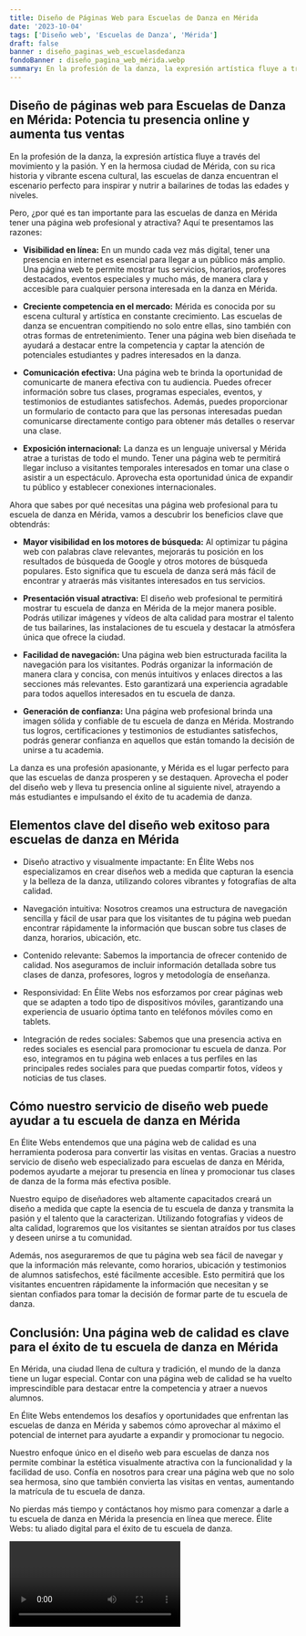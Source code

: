 ```yaml
---
title: Diseño de Páginas Web para Escuelas de Danza en Mérida
date: '2023-10-04'
tags: ['Diseño web', 'Escuelas de Danza', 'Mérida']
draft: false
banner : diseño_paginas_web_escuelasdedanza
fondoBanner : diseño_pagina_web_mérida.webp
summary: En la profesión de la danza, la expresión artística fluye a través del movimiento y la pasión. Y en la hermosa ciudad de Mérida, con su rica historia y vibrante escena cultural, las escuelas de danza encuentran el escenario perfecto para inspirar y nutrir a bailarines de todas las edades y niveles.
---
```


## Diseño de páginas web para Escuelas de Danza en Mérida: Potencia tu presencia online y aumenta tus ventas

En la profesión de la danza, la expresión artística fluye a través del movimiento y la pasión. Y en la hermosa ciudad de Mérida, con su rica historia y vibrante escena cultural, las escuelas de danza encuentran el escenario perfecto para inspirar y nutrir a bailarines de todas las edades y niveles.

Pero, ¿por qué es tan importante para las escuelas de danza en Mérida tener una página web profesional y atractiva? Aquí te presentamos las razones:

- **Visibilidad en línea:** En un mundo cada vez más digital, tener una presencia en internet es esencial para llegar a un público más amplio. Una página web te permite mostrar tus servicios, horarios, profesores destacados, eventos especiales y mucho más, de manera clara y accesible para cualquier persona interesada en la danza en Mérida.

- **Creciente competencia en el mercado:** Mérida es conocida por su escena cultural y artística en constante crecimiento. Las escuelas de danza se encuentran compitiendo no solo entre ellas, sino también con otras formas de entretenimiento. Tener una página web bien diseñada te ayudará a destacar entre la competencia y captar la atención de potenciales estudiantes y padres interesados en la danza.

- **Comunicación efectiva:** Una página web te brinda la oportunidad de comunicarte de manera efectiva con tu audiencia. Puedes ofrecer información sobre tus clases, programas especiales, eventos, y testimonios de estudiantes satisfechos. Además, puedes proporcionar un formulario de contacto para que las personas interesadas puedan comunicarse directamente contigo para obtener más detalles o reservar una clase.

- **Exposición internacional:** La danza es un lenguaje universal y Mérida atrae a turistas de todo el mundo. Tener una página web te permitirá llegar incluso a visitantes temporales interesados en tomar una clase o asistir a un espectáculo. Aprovecha esta oportunidad única de expandir tu público y establecer conexiones internacionales.

Ahora que sabes por qué necesitas una página web profesional para tu escuela de danza en Mérida, vamos a descubrir los beneficios clave que obtendrás:

- **Mayor visibilidad en los motores de búsqueda:** Al optimizar tu página web con palabras clave relevantes, mejorarás tu posición en los resultados de búsqueda de Google y otros motores de búsqueda populares. Esto significa que tu escuela de danza será más fácil de encontrar y atraerás más visitantes interesados en tus servicios.

- **Presentación visual atractiva:** El diseño web profesional te permitirá mostrar tu escuela de danza en Mérida de la mejor manera posible. Podrás utilizar imágenes y vídeos de alta calidad para mostrar el talento de tus bailarines, las instalaciones de tu escuela y destacar la atmósfera única que ofrece la ciudad.

- **Facilidad de navegación:** Una página web bien estructurada facilita la navegación para los visitantes. Podrás organizar la información de manera clara y concisa, con menús intuitivos y enlaces directos a las secciones más relevantes. Esto garantizará una experiencia agradable para todos aquellos interesados en tu escuela de danza.

- **Generación de confianza:** Una página web profesional brinda una imagen sólida y confiable de tu escuela de danza en Mérida. Mostrando tus logros, certificaciones y testimonios de estudiantes satisfechos, podrás generar confianza en aquellos que están tomando la decisión de unirse a tu academia.

La danza es una profesión apasionante, y Mérida es el lugar perfecto para que las escuelas de danza prosperen y se destaquen. Aprovecha el poder del diseño web y lleva tu presencia online al siguiente nivel, atrayendo a más estudiantes e impulsando el éxito de tu academia de danza.

<GifSeo />

<Cta />

## Elementos clave del diseño web exitoso para escuelas de danza en Mérida

- Diseño atractivo y visualmente impactante: En Élite Webs nos especializamos en crear diseños web a medida que capturan la esencia y la belleza de la danza, utilizando colores vibrantes y fotografías de alta calidad.

- Navegación intuitiva: Nosotros creamos una estructura de navegación sencilla y fácil de usar para que los visitantes de tu página web puedan encontrar rápidamente la información que buscan sobre tus clases de danza, horarios, ubicación, etc.

- Contenido relevante: Sabemos la importancia de ofrecer contenido de calidad. Nos aseguramos de incluir información detallada sobre tus clases de danza, profesores, logros y metodología de enseñanza.

- Responsividad: En Élite Webs nos esforzamos por crear páginas web que se adapten a todo tipo de dispositivos móviles, garantizando una experiencia de usuario óptima tanto en teléfonos móviles como en tablets.

- Integración de redes sociales: Sabemos que una presencia activa en redes sociales es esencial para promocionar tu escuela de danza. Por eso, integramos en tu página web enlaces a tus perfiles en las principales redes sociales para que puedas compartir fotos, vídeos y noticias de tus clases.

## Cómo nuestro servicio de diseño web puede ayudar a tu escuela de danza en Mérida

En Élite Webs entendemos que una página web de calidad es una herramienta poderosa para convertir las visitas en ventas. Gracias a nuestro servicio de diseño web especializado para escuelas de danza en Mérida, podemos ayudarte a mejorar tu presencia en línea y promocionar tus clases de danza de la forma más efectiva posible.

Nuestro equipo de diseñadores web altamente capacitados creará un diseño a medida que capte la esencia de tu escuela de danza y transmita la pasión y el talento que la caracterizan. Utilizando fotografías y videos de alta calidad, lograremos que los visitantes se sientan atraídos por tus clases y deseen unirse a tu comunidad.

Además, nos aseguraremos de que tu página web sea fácil de navegar y que la información más relevante, como horarios, ubicación y testimonios de alumnos satisfechos, esté fácilmente accesible. Esto permitirá que los visitantes encuentren rápidamente la información que necesitan y se sientan confiados para tomar la decisión de formar parte de tu escuela de danza.

## Conclusión: Una página web de calidad es clave para el éxito de tu escuela de danza en Mérida

En Mérida, una ciudad llena de cultura y tradición, el mundo de la danza tiene un lugar especial. Contar con una página web de calidad se ha vuelto imprescindible para destacar entre la competencia y atraer a nuevos alumnos.

En Élite Webs entendemos los desafíos y oportunidades que enfrentan las escuelas de danza en Mérida y sabemos cómo aprovechar al máximo el potencial de internet para ayudarte a expandir y promocionar tu negocio.

Nuestro enfoque único en el diseño web para escuelas de danza nos permite combinar la estética visualmente atractiva con la funcionalidad y la facilidad de uso. Confía en nosotros para crear una página web que no solo sea hermosa, sino que también convierta las visitas en ventas, aumentando la matrícula de tu escuela de danza.

No pierdas más tiempo y contáctanos hoy mismo para comenzar a darle a tu escuela de danza en Mérida la presencia en línea que merece. Élite Webs: tu aliado digital para el éxito de tu escuela de danza.

<Video />

<CtaBot job='Escuelas de Danza' city='Mérida'/>

<Gmaps query='Mérida+españa+maps' />